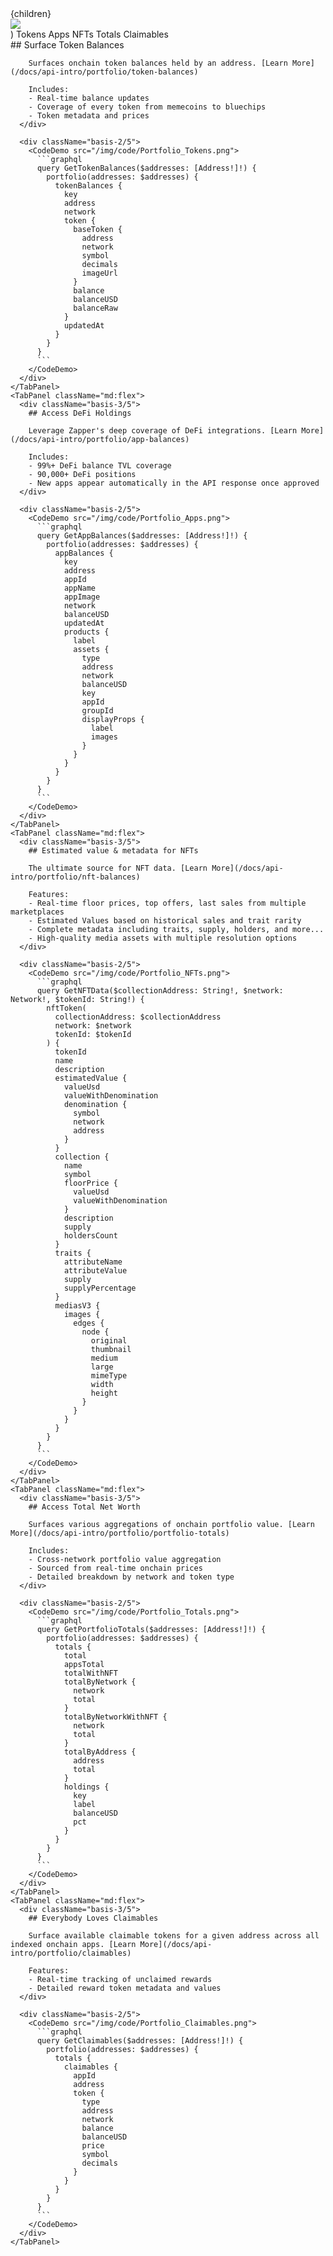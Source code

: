 
  <div className="relative">
    <div className="">{children}</div>
    <img src={src} className="absolute bottom-0 right-4 w-64" />
  </div>
)

<TabGroup>  
  <TabList className="py-6">
    <Tab className="zapper-tab">Tokens</Tab>
    <Tab className="zapper-tab">Apps</Tab>
    <Tab className="zapper-tab">NFTs</Tab>
    <Tab className="zapper-tab">Totals</Tab>
    <Tab className="zapper-tab">Claimables</Tab>
  </TabList>

  <TabPanels>
    <TabPanel className="md:flex">
      <div className="basis-3/5">
        ## Surface Token Balances

        Surfaces onchain token balances held by an address. [Learn More](/docs/api-intro/portfolio/token-balances)

        Includes:
        - Real-time balance updates
        - Coverage of every token from memecoins to bluechips
        - Token metadata and prices
      </div>

      <div className="basis-2/5">
        <CodeDemo src="/img/code/Portfolio_Tokens.png">
          ```graphql
          query GetTokenBalances($addresses: [Address!]!) {
            portfolio(addresses: $addresses) {
              tokenBalances {
                key
                address
                network
                token {
                  baseToken {
                    address
                    network
                    symbol
                    decimals
                    imageUrl
                  }
                  balance
                  balanceUSD
                  balanceRaw
                }
                updatedAt
              }
            }
          }
          ```
        </CodeDemo>
      </div>
    </TabPanel>
    <TabPanel className="md:flex">
      <div className="basis-3/5">
        ## Access DeFi Holdings

        Leverage Zapper's deep coverage of DeFi integrations. [Learn More](/docs/api-intro/portfolio/app-balances)

        Includes:
        - 99%+ DeFi balance TVL coverage
        - 90,000+ DeFi positions
        - New apps appear automatically in the API response once approved
      </div>

      <div className="basis-2/5">
        <CodeDemo src="/img/code/Portfolio_Apps.png">
          ```graphql
          query GetAppBalances($addresses: [Address!]!) {
            portfolio(addresses: $addresses) {
              appBalances {
                key
                address
                appId
                appName
                appImage
                network
                balanceUSD
                updatedAt
                products {
                  label
                  assets {
                    type
                    address
                    network
                    balanceUSD
                    key
                    appId
                    groupId
                    displayProps {
                      label
                      images
                    }
                  }
                }
              }
            }
          }
          ```
        </CodeDemo>
      </div>
    </TabPanel>
    <TabPanel className="md:flex">
      <div className="basis-3/5">
        ## Estimated value & metadata for NFTs

        The ultimate source for NFT data. [Learn More](/docs/api-intro/portfolio/nft-balances)

        Features:
        - Real-time floor prices, top offers, last sales from multiple marketplaces
        - Estimated Values based on historical sales and trait rarity
        - Complete metadata including traits, supply, holders, and more...
        - High-quality media assets with multiple resolution options
      </div>

      <div className="basis-2/5">
        <CodeDemo src="/img/code/Portfolio_NFTs.png">
          ```graphql
          query GetNFTData($collectionAddress: String!, $network: Network!, $tokenId: String!) {
            nftToken(
              collectionAddress: $collectionAddress
              network: $network
              tokenId: $tokenId
            ) {
              tokenId
              name
              description
              estimatedValue {
                valueUsd
                valueWithDenomination
                denomination {
                  symbol
                  network
                  address
                }
              }
              collection {
                name
                symbol
                floorPrice {
                  valueUsd
                  valueWithDenomination
                }
                description
                supply
                holdersCount
              }
              traits {
                attributeName
                attributeValue
                supply
                supplyPercentage
              }
              mediasV3 {
                images {
                  edges {
                    node {
                      original
                      thumbnail
                      medium
                      large
                      mimeType
                      width
                      height
                    }
                  }
                }
              }
            }
          }
          ```
        </CodeDemo>
      </div>
    </TabPanel>
    <TabPanel className="md:flex">
      <div className="basis-3/5">
        ## Access Total Net Worth

        Surfaces various aggregations of onchain portfolio value. [Learn More](/docs/api-intro/portfolio/portfolio-totals)

        Includes:
        - Cross-network portfolio value aggregation
        - Sourced from real-time onchain prices
        - Detailed breakdown by network and token type
      </div>

      <div className="basis-2/5">
        <CodeDemo src="/img/code/Portfolio_Totals.png">
          ```graphql
          query GetPortfolioTotals($addresses: [Address!]!) {
            portfolio(addresses: $addresses) {
              totals {
                total
                appsTotal
                totalWithNFT
                totalByNetwork {
                  network
                  total
                }
                totalByNetworkWithNFT {
                  network
                  total
                }
                totalByAddress {
                  address
                  total
                }
                holdings {
                  key
                  label
                  balanceUSD
                  pct
                }
              }
            }
          }
          ```
        </CodeDemo>
      </div>
    </TabPanel>
    <TabPanel className="md:flex">
      <div className="basis-3/5">
        ## Everybody Loves Claimables

        Surface available claimable tokens for a given address across all indexed onchain apps. [Learn More](/docs/api-intro/portfolio/claimables)

        Features:
        - Real-time tracking of unclaimed rewards
        - Detailed reward token metadata and values
      </div>

      <div className="basis-2/5">
        <CodeDemo src="/img/code/Portfolio_Claimables.png">
          ```graphql
          query GetClaimables($addresses: [Address!]!) {
            portfolio(addresses: $addresses) {
              totals {
                claimables {
                  appId
                  address
                  token {
                    type
                    address
                    network
                    balance
                    balanceUSD
                    price
                    symbol
                    decimals
                  }
                }
              }
            }
          }
          ```
        </CodeDemo>
      </div>
    </TabPanel>
  </TabPanels>
</TabGroup>